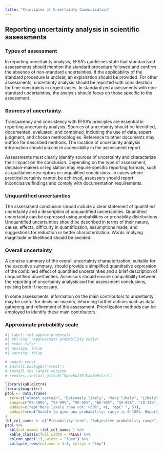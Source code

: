 ```yaml
---
title: "Principles of Uncertainty Communication"
---
```


## Reporting uncertainty analysis in scientific assessments
<!-- Ch 15 SO -->

### Types of assessment

In reporting uncertainty analysis, EFSA's guidelines state that standardized assessments should mention the standard procedure followed and confirm the absence of non-standard uncertainties. If the applicability of the standard procedure is unclear, an explanation should be provided. For other assessments, uncertainty analysis should be reported with consideration for time constraints in urgent cases. In standardized assessments with non-standard uncertainties, the analysis should focus on those specific to the assessment.

### Sources of uncertainty

Transparency and consistency with EFSA's principles are essential in reporting uncertainty analysis. Sources of uncertainty should be identified, documented, evaluated, and combined, including the use of data, expert judgment, and chosen methodologies. Reference to other documents may suffice for described methods. The location of uncertainty analysis information should maximize accessibility in the assessment report.

Assessments must clearly identify sources of uncertainty and characterize their impact on the conclusion. Depending on the type of assessment, decision-makers or legislation may require specific reporting formats, such as qualitative descriptors or unqualified conclusions. In cases where practical certainty cannot be achieved, assessors should report inconclusive findings and comply with documentation requirements.

### Unquantified uncertainties

The assessment conclusion should include a clear statement of quantified uncertainty and a description of unquantified uncertainties. Quantified uncertainty can be expressed using probabilities or probability distributions. Unquantified uncertainties should be described in terms of their nature, cause, effects, difficulty in quantification, assumptions made, and suggestions for reduction or better characterization. Words implying magnitude or likelihood should be avoided.

### Overall uncertainty

A concise summary of the overall uncertainty characterization, suitable for the executive summary, should provide a simplified quantitative expression of the combined effect of quantified uncertainties and a brief description of unquantified uncertainties. Assessors should ensure compatibility between the reporting of uncertainty analysis and the assessment conclusions, revising both if necessary.

In some assessments, information on the main contributors to uncertainty may be useful for decision-makers, informing further actions such as data gathering and refinement of the assessment. Prioritization methods can be employed to identify these main contributors.

### Approximate probability scale

```r
#| label: tbl-approx-probscale
#| tbl-cap: "Approximate probability scale"
#| echo: false
#| message: false
#| warning: false

# update rvest
# install.packages("rvest")
# install the latest version
# remotes::install_github("haozhu233/kableExtra")

library(kableExtra)
library(magrittr)
ptbl <- data.frame(
  term=c("Almost certain", "Extremely likely", "Very likely", "Likely", "About as likely as not", "Unlikely", "Very unlikely", "Extremely unlikely", "Almost impossible"),
  range=c("99-100%", "95-99%", "90-95%", "66-90%", "33-66%", "10-33%", "5-10%", "1-5%", "0-1%"),
  addopt=c(rep("More likely than not: >50%", 4), rep(" ", 5)),
  addopt2=rep("Unable to give any probability: range is 0-100%. Report as 'inconclusive', 'cannot conclude' or 'unknown'", 9)
) 
tbl_col_names <- c("Probability term", "Subjective probability range", "Additional options", "")
ptbl %>% 
  kbl(col.names =tbl_col_names ) %>% 
  kable_classic(full_width = FALSE) %>%
  column_spec(1:3, width = "10em") %>% 
  collapse_rows(columns = 3:4, valign = "top")

```
